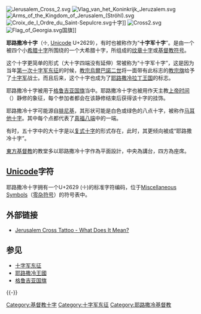 {{unreferenced|time=2015-09-13T18:38:09+00:00}}
[[File:Jerusalem_Cross_2.svg|thumb]]
[[File:Vlag_van_het_Koninkrijk_Jeruzalem.svg|thumb]]
[[File:Arms_of_the_Kingdom_of_Jerusalem_(Ströhl).svg|thumb]]
[[File:Croix_de_l_Ordre_du_Saint-Sepulcre.svg|thumb]]十字]]
[[File:Cross2.svg|thumb]]
[[File:Flag_of_Georgia.svg|thumb]]国旗]]

'''耶路撒冷十字'''（☩, [[Unicode|Unicode]] U+2629），有时也被称作为“'''十字军十字'''”。是由一个被四个小[[希腊十字|希腊十字]]所围绕的一个大希腊十字，所组成的[[纹章|纹章]][[十字|十字]]或[[基督教|基督教]][[符号|符号]]。

这个十字更简单的形式（大十字四端没有延伸）常被称为“十字军十字”，这是因为当年[[第一次十字军东征|第一次十字军东征]]的时候，[[教宗|教宗]][[烏爾巴諾二世|烏爾巴諾二世]]将一面带有此标志的[[教宗旗|教宗旗]]给予了[[十字军|十字军]]战士。而且后来，这个十字也成为了[[耶路撒冷王国|耶路撒冷拉丁王国]]的标志。

{{fact|据说，耶路撒冷十字中，四个小十字象征着[[四福音|四福音]]（[[玛窦福音|玛窦福音]]、[[马尔谷福音|马尔谷福音]]、[[路加福音|路加福音]]、[[若望福音|若望福音]]），或者代表[[基督|基督]]的[[福音|福音]]从[[耶路撒冷|耶路撒冷]]传出的[[方位|四个方向]]。而就整体来说，五个十字可以象征[[耶穌受難|耶穌受難]]及[[摩西五经|摩西五经]]中的“[[五伤|五伤]]”，也被说成是代表最初五大[[基督教会|基督教会]]（[[五大牧首區|五大牧首區]]）。}}

耶路撒冷十字被用于[[格鲁吉亚国旗|格鲁吉亚国旗]]当中。耶路撒冷十字也被用作天主教[[上帝时间|上帝时间]]（{{le|Kairos (retreat)|Kairos (retreat)|Kairos}}）静修的象征，每个参加者都会在该静修结束后获得该十字的挂饰。

耶路撒冷十字可能源自[[腓尼基|腓尼基]]，其形状可能是白色或绿色的八点十字，被称作[[马耳他十字|马耳他十字]]。其中每个点都代表了[[真福八端|真福八端]]中的一端。

有时，五十字中的大十字是以[[复式十字|复式十字]]的形式存在，此时，其更倾向被成“耶路撒冷十字”。

[[東方基督教|東方基督教]]的教堂多以耶路撒冷十字作為平面設計，中央為講台，四方為座席。

==[[Unicode|Unicode]]字符==
耶路撒冷十字拥有一个U+2629 (☩)的标准字符编码，位于[[Miscellaneous_Symbols|Miscellaneous Symbols]]（[[零杂符号|零杂符号]]）的符号表中。

== 外部链接 ==
{{Commonscat|Jerusalem Cross}}
* [https://web.archive.org/web/20090415164102/http://www.tattoosymbol.com/articles/jerusalem-cross.html Jerusalem Cross Tattoo - What Does It Mean?]

== 参见 ==
{{Portal box|紋章及旗幟|基督教|天主教|中世纪|以色列}}
* [[十字军东征|十字军东征]]
* [[耶路撒冷王國|耶路撒冷王國]]
* [[格鲁吉亚国旗|格鲁吉亚国旗]]

{{-}}
{{耶路撒冷教堂|nocat}}

[[Category:基督教十字|Category:基督教十字]]
[[Category:十字军东征|Category:十字军东征]]
[[Category:耶路撒冷基督教|Category:耶路撒冷基督教]]